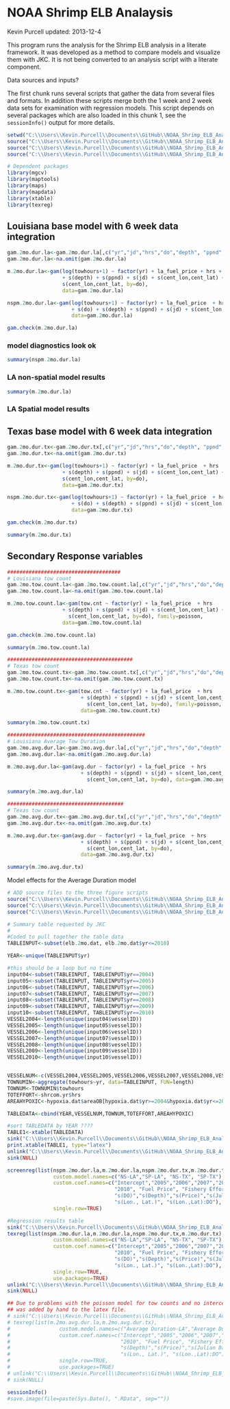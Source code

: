 NOAA Shrimp ELB Analaysis 
========================================================
Kevin Purcell
updated: 2013-12-4


This program runs the analysis for the Shrimp ELB analysis in a literate framework.  It was developed as a method to compare models and visualize them with JKC.  It is not being converted to an analysis script with a literate component.  

Data sources and inputs?  

The first chunk runs several scripts that gather the data from several files and formats.  In addition these scripts merge both the 1 week and 2 week data sets for examination with regression models.  This script depends on several packages which are also loaded in this chunk 1, see the ```sessionInfo()``` output for more details.  


```r
setwd("C:\\Users\\Kevin.Purcell\\Documents\\GitHub\\NOAA_Shrimp_ELB_Analysis")
source("C:\\Users\\Kevin.Purcell\\Documents\\GitHub\\NOAA_Shrimp_ELB_Analysis\\Data\\GatherSource\\gatherData.R")
source("C:\\Users\\Kevin.Purcell\\Documents\\GitHub\\NOAA_Shrimp_ELB_Analysis\\Data\\merge2moData.R")
source("C:\\Users\\Kevin.Purcell\\Documents\\GitHub\\NOAA_Shrimp_ELB_Analysis\\Data\\merge1wkData.R")

# Dependent packages
library(mgcv)
library(maptools)
library(maps)
library(mapdata)
library(xtable)
library(texreg)
```


## Louisiana base model with 6 week data integration

```r
gam.2mo.dur.la<-gam.2mo.dur.la[,c("yr","jd","hrs","do","depth", "ppnd", "la_fuel_price","towhours","areaOB","cent_lon","cent_lat")]    
gam.2mo.dur.la<-na.omit(gam.2mo.dur.la)
```

```r
m.2mo.dur.la<-gam(log(towhours+1) ~ factor(yr) + la_fuel_price + hrs +
                  + s(depth) + s(ppnd) + s(jd) + s(cent_lon,cent_lat) + 
                  s(cent_lon,cent_lat, by=do),
                  data=gam.2mo.dur.la)

nspm.2mo.dur.la<-gam(log(towhours+1) ~ factor(yr) + la_fuel_price  + hrs 
                     + s(do) + s(depth) + s(ppnd) + s(jd) + s(cent_lon,cent_lat),
                     data=gam.2mo.dur.la)

```

```r
gam.check(m.2mo.dur.la)
```

### model diagnostics look ok

```r
summary(nspm.2mo.dur.la)
```
### LA non-spatial model results

```r
summary(m.2mo.dur.la)
```

### LA Spatial model results


## Texas base model with 6 week data integration

```r
gam.2mo.dur.tx<-gam.2mo.dur.tx[,c("yr","jd","hrs","do","depth", "ppnd", "la_fuel_price","towhours","areaOB","cent_lon","cent_lat")]    
gam.2mo.dur.tx<-na.omit(gam.2mo.dur.tx)
```


```r
m.2mo.dur.tx<-gam(log(towhours+1) ~ factor(yr) + la_fuel_price  + hrs 
                  + s(depth) + s(ppnd) + s(jd) + s(cent_lon,cent_lat) + 
                  s(cent_lon,cent_lat, by=do),
                  data=gam.2mo.dur.tx)

nspm.2mo.dur.tx<-gam(log(towhours+1) ~ factor(yr) + la_fuel_price  + hrs 
                     + s(do) + s(depth) + s(ppnd) + s(jd) + s(cent_lon,cent_lat),
                     data=gam.2mo.dur.tx)
```


```r
gam.check(m.2mo.dur.tx)
```

```r
summary(m.2mo.dur.tx)
```


## Secondary Response variables

```r
#####################################
# Louisiana tow count
gam.2mo.tow.count.la<-gam.2mo.tow.count.la[,c("yr","jd","hrs","do","depth", "ppnd", "la_fuel_price","tow.cnt","areaOB","cent_lon","cent_lat")]    
gam.2mo.tow.count.la<-na.omit(gam.2mo.tow.count.la)
```

```r
m.2mo.tow.count.la<-gam(tow.cnt ~ factor(yr) + la_fuel_price  + hrs   
                  + s(depth) + s(ppnd) + s(jd) + s(cent_lon,cent_lat) + 
                    s(cent_lon,cent_lat, by=do), family=poisson,
                  data=gam.2mo.tow.count.la)
```

```r
gam.check(m.2mo.tow.count.la)
```

```r
summary(m.2mo.tow.count.la)
```



```r
#########################################
# Texas tow count
gam.2mo.tow.count.tx<-gam.2mo.tow.count.tx[,c("yr","jd","hrs","do","depth", "ppnd", "la_fuel_price","tow.cnt","cent_lon","cent_lat")]    
gam.2mo.tow.count.tx<-na.omit(gam.2mo.tow.count.tx)
```


```r
m.2mo.tow.count.tx<-gam(tow.cnt ~ factor(yr) + la_fuel_price  + hrs   
                        + s(depth) + s(ppnd) + s(jd) + s(cent_lon,cent_lat) + 
                          s(cent_lon,cent_lat, by=do), family=poisson,
                        data=gam.2mo.tow.count.tx)
```


```r
summary(m.2mo.tow.count.tx)
```



```r
#############################################
# Louisiana Average Tow Duration
gam.2mo.avg.dur.la<-gam.2mo.avg.dur.la[,c("yr","jd","hrs","do","depth", "ppnd", "la_fuel_price","avg.dur","cent_lon","cent_lat")]    
gam.2mo.avg.dur.la<-na.omit(gam.2mo.avg.dur.la)
```

```r
m.2mo.avg.dur.la<-gam(avg.dur ~ factor(yr) + la_fuel_price  + hrs   
                        + s(depth) + s(ppnd) + s(jd) + s(cent_lon,cent_lat) + 
                          s(cent_lon,cent_lat, by=do), data=gam.2mo.avg.dur.la)

summary(m.2mo.avg.dur.la)

```



```r
######################################
# Texas tow count
gam.2mo.avg.dur.tx<-gam.2mo.avg.dur.tx[,c("yr","jd","hrs","do","depth", "ppnd", "la_fuel_price","avg.dur","cent_lon","cent_lat")]    
gam.2mo.avg.dur.tx<-na.omit(gam.2mo.avg.dur.tx)
```

```r
m.2mo.avg.dur.tx<-gam(avg.dur ~ factor(yr) + la_fuel_price  + hrs   
                        + s(depth) + s(ppnd) + s(jd) + s(cent_lon,cent_lat) + 
                          s(cent_lon,cent_lat, by=do), 
                        data=gam.2mo.avg.dur.tx)

summary(m.2mo.avg.dur.tx)
```
Model effects for the Average Duration model


```r
# ADD source files to the three figure scripts
source("C:\\Users\\Kevin.Purcell\\Documents\\GitHub\\NOAA_Shrimp_ELB_Analysis\\Analysis\\ResultsFigures\\Figure1.R")
source("C:\\Users\\Kevin.Purcell\\Documents\\GitHub\\NOAA_Shrimp_ELB_Analysis\\Analysis\\ResultsFigures\\Figure2.R")
source("C:\\Users\\Kevin.Purcell\\Documents\\GitHub\\NOAA_Shrimp_ELB_Analysis\\Analysis\\ResultsFigures\\Figure3.R")
```


```r
# Summary table requested by JKC
# 
#Coded to pull together the table data
TABLEINPUT<-subset(elb.2mo.dat, elb.2mo.dat$yr<=2010)

YEAR<-unique(TABLEINPUT$yr)

#this should be a loop but no time
input04<-subset(TABLEINPUT, TABLEINPUT$yr==2004)
input05<-subset(TABLEINPUT, TABLEINPUT$yr==2005)
input06<-subset(TABLEINPUT, TABLEINPUT$yr==2006)
input07<-subset(TABLEINPUT, TABLEINPUT$yr==2007)
input08<-subset(TABLEINPUT, TABLEINPUT$yr==2008)
input09<-subset(TABLEINPUT, TABLEINPUT$yr==2009)
input10<-subset(TABLEINPUT, TABLEINPUT$yr==2010)
VESSEL2004<-length(unique(input04$vesselID))
VESSEL2005<-length(unique(input05$vesselID))
VESSEL2006<-length(unique(input06$vesselID))
VESSEL2007<-length(unique(input07$vesselID))
VESSEL2008<-length(unique(input08$vesselID))
VESSEL2009<-length(unique(input09$vesselID))
VESSEL2010<-length(unique(input10$vesselID))


VESSELNUM<-c(VESSEL2004,VESSEL2005,VESSEL2006,VESSEL2007,VESSEL2008,VESSEL2009,VESSEL2010)
TOWNUMIN<-aggregate(towhours~yr, data=TABLEINPUT, FUN=length)
TOWNUM<-TOWNUMIN$towhours
TOTEFFORT<-shrcom.yr$hrs
AREAHYPOXIC<-hypoxia.dat$areaOB[hypoxia.dat$yr>=2004&hypoxia.dat$yr<=2010]

TABLEDATA<-cbind(YEAR,VESSELNUM,TOWNUM,TOTEFFORT,AREAHYPOXIC)

#sort TABLEDATA by YEAR ????
TABLE1<-xtable(TABLEDATA)
sink("C:\\Users\\Kevin.Purcell\\Documents\\GitHub\\NOAA_Shrimp_ELB_Analysis\\Presentation\\Article\\table1.tex")
print.xtable(TABLE1, type="latex")
unlink("C:\\Users\\Kevin.Purcell\\Documents\\GitHub\\NOAA_Shrimp_ELB_Analysis\\Presentation\\Article\\table1.tex")
sink(NULL)

screenreg(list(nspm.2mo.dur.la,m.2mo.dur.la,nspm.2mo.dur.tx,m.2mo.dur.tx), 
               custom.model.names=c("NS-LA","SP-LA", "NS-TX", "SP-TX"),
               custom.coef.names=c("Intercept","2005","2006","2007","2008","2009",
                                   "2010", "Fuel Price", "Fishery Effort",
                                   "s(DO)","s(Depth)","s(Price)","s(Julian Day)",
                                   "s(Lon., Lat.)", "s(Lon.,Lat):DO"),
               single.row=TRUE)

#Regression results table
sink("C:\\Users\\Kevin.Purcell\\Documents\\GitHub\\NOAA_Shrimp_ELB_Analysis\\Presentation\\Article\\table2.tex")
texreg(list(nspm.2mo.dur.la,m.2mo.dur.la,nspm.2mo.dur.tx,m.2mo.dur.tx), 
               custom.model.names=c("NS-LA","SP-LA", "NS-TX", "SP-TX"),
               custom.coef.names=c("Intercept","2005","2006","2007","2008","2009",
                                   "2010", "Fuel Price", "Fishery Effort",
                                   "s(DO)","s(Depth)","s(Price)","s(Julian Day)",
                                   "s(Lon., Lat.)", "s(Lon.,Lat):DO"),
               single.row=TRUE,
               use.packages=TRUE)
unlink("C:\\Users\\Kevin.Purcell\\Documents\\GitHub\\NOAA_Shrimp_ELB_Analysis\\Presentation\\Article\\table2.tex")
sink(NULL)

## Due to problems with the poisson model for tow counts and no intercept values the second part of this table
## was added by hand to the latex file.
# sink("C:\\Users\\Kevin.Purcell\\Documents\\GitHub\\NOAA_Shrimp_ELB_Analysis\\Presentation\\Article\\table3.tex")
# texreg(list(m.2mo.avg.dur.la,m.2mo.avg.dur.tx), 
#                custom.model.names=c("Average Duration-LA","Average Duration-TX"),
#                custom.coef.names=c("Intercept","2005","2006","2007","2008","2009",
#                                    "2010", "Fuel Price", "Fishery Effort",
#                                    "s(Depth)","s(Price)","s(Julian Day)",
#                                    "s(Lon., Lat.)", "s(Lon.,Lat):DO"),
#                single.row=TRUE,
#                use.packages=TRUE)
# unlink("C:\\Users\\Kevin.Purcell\\Documents\\GitHub\\NOAA_Shrimp_ELB_Analysis\\Presentation\\Article\\table3.tex")
# sink(NULL)
```






```r
sessionInfo()
#save.image(file=paste(Sys.Date(), ".RData", sep=""))
```


